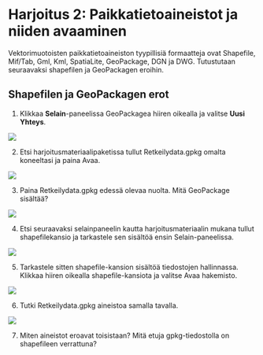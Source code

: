 # Harjoitus 2: Paikkatietoaineistot ja niiden avaaminen

Vektorimuotoisten paikkatietoaineiston tyypillisiä formaatteja ovat Shapefile, Mif/Tab, Gml, Kml, SpatiaLite, GeoPackage, DGN ja DWG. Tutustutaan seuraavaksi shapefilen ja GeoPackagen eroihin.

## Shapefilen ja GeoPackagen erot

1. Klikkaa **Selain**-paneelissa GeoPackagea hiiren oikealla ja valitse **Uusi Yhteys**.

![](img/harjoitus_2/image1.png)

2. Etsi harjoitusmateriaalipaketissa tullut Retkeilydata.gpkg omalta koneeltasi ja paina Avaa. 

![](img/harjoitus_2/image2.png)

3. Paina Retkeilydata.gpkg edessä olevaa nuolta. Mitä GeoPackage sisältää?

![](img/harjoitus_2/image3.png)

4. Etsi seuraavaksi selainpaneelin kautta harjoitusmateriaalin mukana tullut shapefilekansio ja tarkastele sen sisältöä ensin Selain-paneelissa.

![](img/harjoitus_2/image4.png)

5. Tarkastele sitten shapefile-kansion sisältöä tiedostojen hallinnassa. Klikkaa hiiren oikealla shapefile-kansiota ja valitse Avaa hakemisto.

![](img/harjoitus_2/image5.png)

6. Tutki Retkeilydata.gpkg aineistoa samalla tavalla.

![](img/harjoitus_2/image6.png)

7. Miten aineistot eroavat toisistaan? Mitä etuja gpkg-tiedostolla on shapefileen verrattuna?
